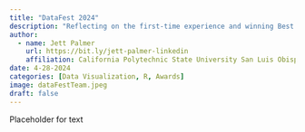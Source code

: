 ```yaml
---
title: "DataFest 2024"
description: "Reflecting on the first-time experience and winning Best Visualization."
author:
  - name: Jett Palmer
    url: https://bit.ly/jett-palmer-linkedin
    affiliation: California Polytechnic State University San Luis Obispo
date: 4-28-2024
categories: [Data Visualization, R, Awards]
image: dataFestTeam.jpeg
draft: false
---
```


Placeholder for text
